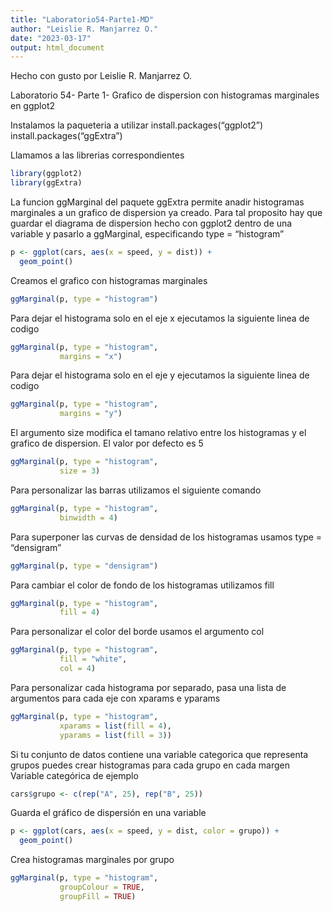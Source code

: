 ```yaml
---
title: "Laboratorio54-Parte1-MD"
author: "Leislie R. Manjarrez O."
date: "2023-03-17"
output: html_document
---
```


Hecho con gusto por Leislie R. Manjarrez O.

Laboratorio 54- Parte 1- Grafico de dispersion con histogramas marginales en ggplot2

Instalamos la paqueteria a utilizar
install.packages("ggplot2")
install.packages("ggExtra")

Llamamos a las librerias correspondientes
```r
library(ggplot2)
library(ggExtra)
```

La funcion ggMarginal del paquete ggExtra permite anadir histogramas marginales a un grafico de dispersion ya creado. 
Para tal proposito hay que guardar el diagrama de dispersion hecho con ggplot2 dentro de una variable y pasarlo a ggMarginal, especificando type = "histogram"
```r
p <- ggplot(cars, aes(x = speed, y = dist)) +
  geom_point()
```

Creamos el grafico con histogramas marginales
```r
ggMarginal(p, type = "histogram") 
```

Para dejar el histograma solo en el eje x ejecutamos la siguiente linea de codigo
```r
ggMarginal(p, type = "histogram", 
           margins = "x")
```

Para dejar el histograma solo en el eje y ejecutamos la siguiente linea de codigo
```r
ggMarginal(p, type = "histogram", 
           margins = "y")
```

El argumento size modifica el tamano relativo entre los histogramas y el grafico de dispersion. 
El valor por defecto es 5
```r
ggMarginal(p, type = "histogram", 
           size = 3)
```

Para personalizar las barras utilizamos el siguiente comando
```r
ggMarginal(p, type = "histogram", 
           binwidth = 4)
```

Para superponer las curvas de densidad de los histogramas usamos type = "densigram"
```r
ggMarginal(p, type = "densigram")
```

Para cambiar el color de fondo de los histogramas utilizamos fill
```r
ggMarginal(p, type = "histogram", 
           fill = 4)
```

Para personalizar el color del borde usamos el argumento col
```r
ggMarginal(p, type = "histogram", 
           fill = "white",
           col = 4)
```

Para personalizar cada histograma por separado, pasa una lista de argumentos para cada eje con xparams e yparams
```r
ggMarginal(p, type = "histogram", 
           xparams = list(fill = 4),
           yparams = list(fill = 3))
```

Si tu conjunto de datos contiene una variable categorica que representa grupos puedes crear histogramas para cada grupo en cada margen
Variable categórica de ejemplo
```r
cars$grupo <- c(rep("A", 25), rep("B", 25))
```

Guarda el gráfico de dispersión en una variable
```r
p <- ggplot(cars, aes(x = speed, y = dist, color = grupo)) +
  geom_point()
```

Crea histogramas marginales por grupo
```r
ggMarginal(p, type = "histogram", 
           groupColour = TRUE,
           groupFill = TRUE)
```
